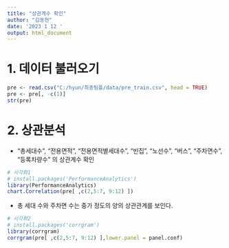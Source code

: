 ```yaml
---
title: "상관계수 확인"
author: "김동현"
date: '2023 1 12 '
output: html_document
---
```



# 1. 데이터 불러오기
```r
pre <- read.csv("C:/hyun/최종팀플/data/pre_train.csv", head = TRUE)
pre <- pre[, -c(1)]
str(pre)
```






# 2. 상관분석


- "총세대수", "전용면적", "전용면적별세대수", "빈집", "노선수", "버스", "주차면수", "등록차량수" 의 상관계수 확인


```r
# 시각화1
# install.packages('PerformanceAnalytics')
library(PerformanceAnalytics)
chart.Correlation(pre[ ,c(2,5:7, 9:12) ])

```
- 총 세대 수와 주차면 수는 중가 정도의 양의 상관관계를 보인다.


```r
# 시각화2
# install.packages('corrgram')
library(corrgram)
corrgram(pre[ ,c(2,5:7, 9:12) ],lower.panel = panel.conf)

```